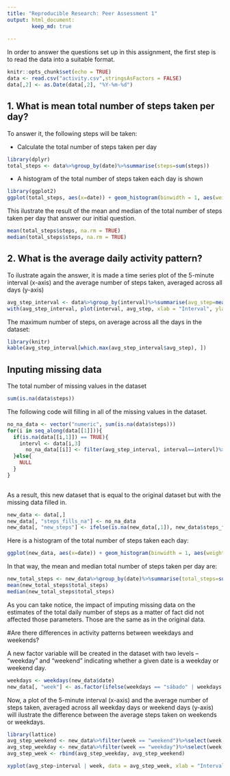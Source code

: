 ```yaml
---
title: "Reproducible Research: Peer Assessment 1"
output: html_document:
        keep_md: true
  
---
```


In order to answer the questions set up in this assignment, the first step is to read the data into a suitable format.

```r
knitr::opts_chunk$set(echo = TRUE)
data <- read.csv("activity.csv",stringsAsFactors = FALSE)
data[,2] <- as.Date(data[,2], "%Y-%m-%d")
```

## 1. What is mean total number of steps taken per day?
To answer it, the following steps will be taken:

* Calculate the total number of steps taken per day


```r
library(dplyr)
total_steps <- data%>%group_by(date)%>%summarise(steps=sum(steps)) 
```

* A histogram of the total number of steps taken each day is shown

```r
library(ggplot2)
ggplot(total_steps, aes(x=date)) + geom_histogram(binwidth = 1, aes(weight=steps)) + labs(x="Date", y="steps", title="Histogram of total steps")
```

This ilustrate the result of the mean and median of the total number of steps taken per day that answer our initial question.

```r
mean(total_steps$steps, na.rm = TRUE)
median(total_steps$steps, na.rm = TRUE)
```

## 2.  What is the average daily activity pattern?

To ilustrate again the answer, it is made a time series plot of the 5-minute interval (x-axis) and the average number of steps taken, averaged across all days (y-axis)
```r
avg_step_interval <- data%>%group_by(interval)%>%summarise(avg_step=mean(steps, na.rm = TRUE))
with(avg_step_interval, plot(interval, avg_step, xlab = "Interval", ylab="Average steps across all days", main = "Average steps along intervals accross all days", type = "l"))
```


The maximum number of steps, on average across all the days in the dataset:
```r
library(knitr)
kable(avg_step_interval[which.max(avg_step_interval$avg_step), ])
```

## Inputing missing data

The total number of missing values in the dataset
```r
sum(is.na(data$steps))
```
The following code will filling in all of the missing values in the dataset. 

```r
no_na_data <- vector("numeric", sum(is.na(data$steps)))
for(i in seq_along(data[[1]])){
  if(is.na(data[[i,1]]) == TRUE){
    intervl <- data[i,3]
      no_na_data[[i]] <- filter(avg_step_interval, interval==intervl)%>%select(avg_step)%>%unlist
  }else{
    NULL
  }
}
  
```

As a result, this new dataset that is equal to the original dataset but with the missing data filled in.

```r
new_data <- data[,]
new_data[, "steps_fills_na"] <- no_na_data 
new_data[, "new_steps"] <- ifelse(is.na(new_data[,1]), new_data$steps_fills_na, new_data$steps)
```

Here is a histogram of the total number of steps taken each day:

```r
ggplot(new_data, aes(x=date)) + geom_histogram(binwidth = 1, aes(weight=new_steps)) + labs(x="Date", y="steps", title="Histogram of total steps")
```

In that way, the mean and median total number of steps taken per day are: 

```r
new_total_steps <- new_data%>%group_by(date)%>%summarise(total_steps=sum(new_steps))
mean(new_total_steps$total_steps)
median(new_total_steps$total_steps)

```


As you can take notice, the impact of imputing missing data on the estimates of the total daily number of steps as a matter of fact did not affected those parameters. Those are the same as in the original data.

#Are there differences in activity patterns between weekdays and weekends?

A new factor variable will be created in the dataset with two levels – “weekday” and “weekend” indicating whether a given date is a weekday or weekend day.

```r
weekdays <- weekdays(new_data$date)
new_data[, "week"] <- as.factor(ifelse(weekdays == "sábado" | weekdays == "domingo", "weekend", "weekday"))
```

Now, a plot of the 5-minute interval (x-axis) and the average number of steps taken, averaged across all weekday days or weekend days (y-axis) will ilustrate the difference between the average steps taken on weekends or weekdays.


```r
library(lattice)
avg_step_weekend <- new_data%>%filter(week == "weekend")%>%select(week, interval, new_steps)%>%group_by(interval)%>%summarise(avg_step=mean(new_steps, na.rm = TRUE), week= "weekend")
avg_step_weekday <- new_data%>%filter(week == "weekday")%>%select(week, interval, new_steps)%>%group_by(interval)%>%summarise(avg_step=mean(new_steps, na.rm = TRUE), week= "weekday")
avg_step_week <- rbind(avg_step_weekday, avg_step_weekend)

xyplot(avg_step~interval | week, data = avg_step_week, xlab = "Interval", ylab = "Average steps", type = "l")

```



